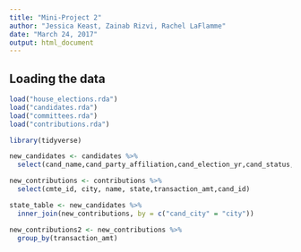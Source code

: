 ```yaml
---
title: "Mini-Project 2"
author: "Jessica Keast, Zainab Rizvi, Rachel LaFlamme"
date: "March 24, 2017"
output: html_document
---
```



## Loading the data

```r
load("house_elections.rda")
load("candidates.rda")
load("committees.rda")
load("contributions.rda")
```

```r
library(tidyverse)
```

```r
new_candidates <- candidates %>%
  select(cand_name,cand_party_affiliation,cand_election_yr,cand_status, cand_city,cand_state,cand_id)
```

```r
new_contributions <- contributions %>%
  select(cmte_id, city, name, state,transaction_amt,cand_id)
```

```r
state_table <- new_candidates %>%
  inner_join(new_contributions, by = c("cand_city" = "city")) 
```

```r
new_contributions2 <- new_contributions %>%
  group_by(transaction_amt)
```